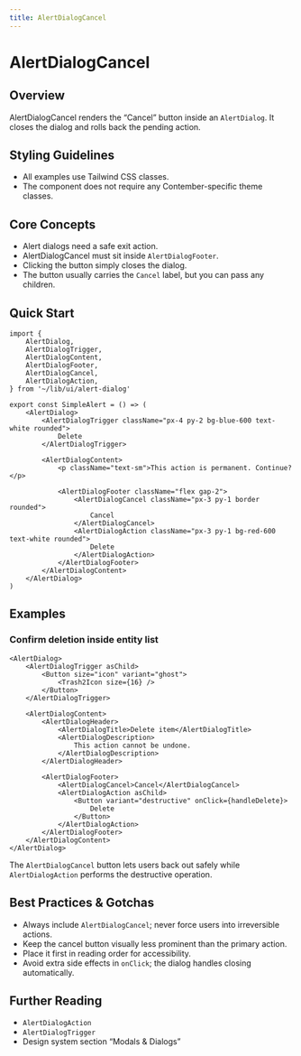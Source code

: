 ```yaml
---
title: AlertDialogCancel
---
```


<!-- Edited by human: false -->
<!-- Examples count: 8 -->
<!-- Source examples: 0 -->
<!-- Playground examples: 0 -->
<!-- External examples: 8 -->
<!-- Import examples: 5 -->

# AlertDialogCancel

## Overview
AlertDialogCancel renders the “Cancel” button inside an `AlertDialog`.
It closes the dialog and rolls back the pending action.

## Styling Guidelines
* All examples use Tailwind CSS classes.
* The component does not require any Contember-specific theme classes.

## Core Concepts
* Alert dialogs need a safe exit action.
* AlertDialogCancel must sit inside `AlertDialogFooter`.
* Clicking the button simply closes the dialog.
* The button usually carries the `Cancel` label, but you can pass any children.

## Quick Start
```tsx
import {
	AlertDialog,
	AlertDialogTrigger,
	AlertDialogContent,
	AlertDialogFooter,
	AlertDialogCancel,
	AlertDialogAction,
} from '~/lib/ui/alert-dialog'

export const SimpleAlert = () => (
	<AlertDialog>
		<AlertDialogTrigger className="px-4 py-2 bg-blue-600 text-white rounded">
			Delete
		</AlertDialogTrigger>

		<AlertDialogContent>
			<p className="text-sm">This action is permanent. Continue?</p>

			<AlertDialogFooter className="flex gap-2">
				<AlertDialogCancel className="px-3 py-1 border rounded">
					Cancel
				</AlertDialogCancel>
				<AlertDialogAction className="px-3 py-1 bg-red-600 text-white rounded">
					Delete
				</AlertDialogAction>
			</AlertDialogFooter>
		</AlertDialogContent>
	</AlertDialog>
)
```

## Examples

### Confirm deletion inside entity list
```tsx
<AlertDialog>
	<AlertDialogTrigger asChild>
		<Button size="icon" variant="ghost">
			<Trash2Icon size={16} />
		</Button>
	</AlertDialogTrigger>

	<AlertDialogContent>
		<AlertDialogHeader>
			<AlertDialogTitle>Delete item</AlertDialogTitle>
			<AlertDialogDescription>
				This action cannot be undone.
			</AlertDialogDescription>
		</AlertDialogHeader>

		<AlertDialogFooter>
			<AlertDialogCancel>Cancel</AlertDialogCancel>
			<AlertDialogAction asChild>
				<Button variant="destructive" onClick={handleDelete}>
					Delete
				</Button>
			</AlertDialogAction>
		</AlertDialogFooter>
	</AlertDialogContent>
</AlertDialog>
```
The `AlertDialogCancel` button lets users back out safely while `AlertDialogAction` performs the destructive operation.

## Best Practices & Gotchas
* Always include `AlertDialogCancel`; never force users into irreversible actions.
* Keep the cancel button visually less prominent than the primary action.
* Place it first in reading order for accessibility.
* Avoid extra side effects in `onClick`; the dialog handles closing automatically.

## Further Reading
* `AlertDialogAction`
* `AlertDialogTrigger`
* Design system section “Modals & Dialogs”

<!-- End of Generated Documentation -->
